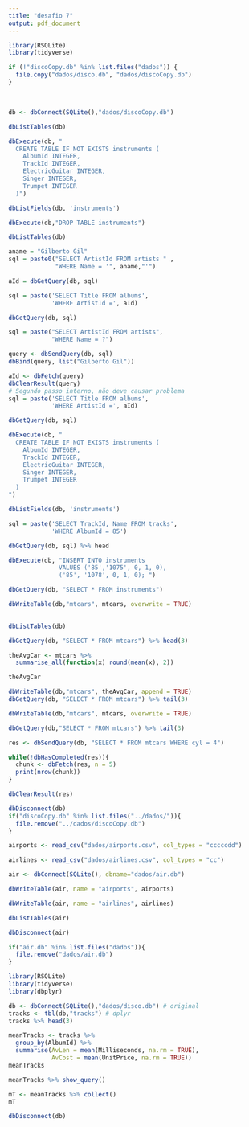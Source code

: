 ```yaml
---
title: "desafio 7"
output: pdf_document
---
```


```r
library(RSQLite)
library(tidyverse)

if (!"discoCopy.db" %in% list.files("dados")) {
  file.copy("dados/disco.db", "dados/discoCopy.db")
}
```

\

```r
db <- dbConnect(SQLite(),"dados/discoCopy.db")
```

```r
dbListTables(db)
```

```r
dbExecute(db, "
  CREATE TABLE IF NOT EXISTS instruments (
    AlbumId INTEGER,
    TrackId INTEGER,
    ElectricGuitar INTEGER,
    Singer INTEGER,
    Trumpet INTEGER
  )")
```

```r
dbListFields(db, 'instruments')
```

```r
dbExecute(db,"DROP TABLE instruments")

```

```r
dbListTables(db)
```

```r
aname = "Gilberto Gil"
sql = paste0("SELECT ArtistId FROM artists " ,
             "WHERE Name = '", aname,"'")

aId = dbGetQuery(db, sql)

sql = paste('SELECT Title FROM albums',
            'WHERE ArtistId =', aId)

dbGetQuery(db, sql)

```

```r
sql = paste("SELECT ArtistId FROM artists",
            "WHERE Name = ?")

query <- dbSendQuery(db, sql)
dbBind(query, list("Gilberto Gil"))

aId <- dbFetch(query)
dbClearResult(query)
# Segundo passo interno, não deve causar problema
sql = paste('SELECT Title FROM albums',
            'WHERE ArtistId =', aId)

dbGetQuery(db, sql)

```

```r
dbExecute(db, "
  CREATE TABLE IF NOT EXISTS instruments (
    AlbumId INTEGER,
    TrackId INTEGER,
    ElectricGuitar INTEGER,
    Singer INTEGER,
    Trumpet INTEGER
  )
")

```

```r
dbListFields(db, 'instruments')

```

```r
sql = paste('SELECT TrackId, Name FROM tracks',
            'WHERE AlbumId = 85')

dbGetQuery(db, sql) %>% head

```

```r
dbExecute(db, "INSERT INTO instruments
              VALUES ('85','1075', 0, 1, 0),
              ('85', '1078', 0, 1, 0); ")

```

```r
dbGetQuery(db, "SELECT * FROM instruments")
```

```r
dbWriteTable(db,"mtcars", mtcars, overwrite = TRUE)

  
dbListTables(db)
```

```r
dbGetQuery(db, "SELECT * FROM mtcars") %>% head(3)
```

```r
theAvgCar <- mtcars %>%
  summarise_all(function(x) round(mean(x), 2))

theAvgCar
```

```r
dbWriteTable(db,"mtcars", theAvgCar, append = TRUE)
dbGetQuery(db, "SELECT * FROM mtcars") %>% tail(3)

```

```r
dbWriteTable(db,"mtcars", mtcars, overwrite = TRUE)

dbGetQuery(db,"SELECT * FROM mtcars") %>% tail(3)
```

```r
res <- dbSendQuery(db, "SELECT * FROM mtcars WHERE cyl = 4")

while(!dbHasCompleted(res)){
  chunk <- dbFetch(res, n = 5)
  print(nrow(chunk))
}
```

```r
dbClearResult(res)
```

```r
dbDisconnect(db)
if("discoCopy.db" %in% list.files("../dados/")){
  file.remove("../dados/discoCopy.db")
}
```

```r
airports <- read_csv("dados/airports.csv", col_types = "cccccdd")

airlines <- read_csv("dados/airlines.csv", col_types = "cc")

air <- dbConnect(SQLite(), dbname="dados/air.db")

dbWriteTable(air, name = "airports", airports)

dbWriteTable(air, name = "airlines", airlines)

dbListTables(air)

```

```r
dbDisconnect(air)

if("air.db" %in% list.files("dados")){
  file.remove("dados/air.db")
}

```

```r
library(RSQLite)
library(tidyverse)
library(dbplyr)

db <- dbConnect(SQLite(),"dados/disco.db") # original
tracks <- tbl(db,"tracks") # dplyr
tracks %>% head(3)

```

```r
meanTracks <- tracks %>%
  group_by(AlbumId) %>%
  summarise(AvLen = mean(Milliseconds, na.rm = TRUE),
            AvCost = mean(UnitPrice, na.rm = TRUE))
meanTracks

```

```r
meanTracks %>% show_query()
```

```r
mT <- meanTracks %>% collect()
mT
```

```r
dbDisconnect(db)
```
